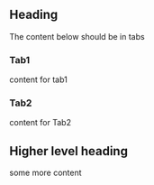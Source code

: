 ## Heading

The content below should be in tabs

<!-- tabs -->

### Tab1

content for tab1

### Tab2

content for Tab2

## Higher level heading

some more content
